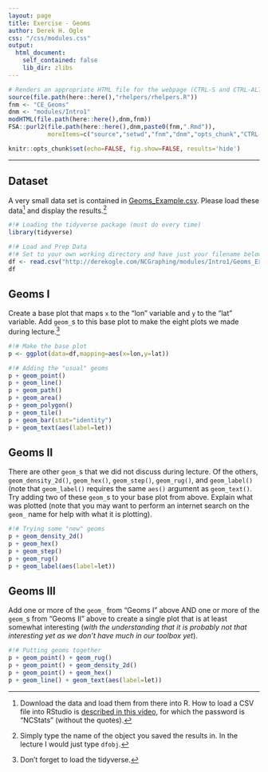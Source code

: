 ```yaml
---
layout: page
title: Exercise - Geoms
author: Derek H. Ogle
css: "/css/modules.css"
output:
  html_document:
    self_contained: false
    lib_dir: zlibs
---
```


```r
# Renders an appropriate HTML file for the webpage (CTRL-S and CTRL-ALT-C)
source(file.path(here::here(),"rhelpers/rhelpers.R"))
fnm <- "CE_Geoms"
dnm <- "modules/Intro1"
modHTML(file.path(here::here(),dnm,fnm))
FSA::purl2(file.path(here::here(),dnm,paste0(fnm,".Rmd")),
           moreItems=c("source","setwd","fnm","dnm","opts_chunk","CTRL-S"))
```
```r
knitr::opts_chunk$set(echo=FALSE, fig.show=FALSE, results='hide')
```

----

## Dataset
A very small data set is contained in [Geoms_Example.csv](http://derekogle.com/NCGraphing/modules/Intro1/Geoms_Example.csv). Please load these data[^loaddata] and display the results.[^showdata]

```r
#!# Loading the tidyverse package (must do every time)
library(tidyverse)

#!# Load and Prep Data
#!# Set to your own working directory and have just your filename below.
df <- read.csv("http://derekogle.com/NCGraphing/modules/Intro1/Geoms_Example.csv")
df
```

## Geoms I
Create a base plot that maps `x` to the "lon" variable and `y` to the "lat" variable. Add `geom_`s to this base plot to make the eight plots we made during lecture.[^tidyverse]

```r
#!# Make the base plot
p <- ggplot(data=df,mapping=aes(x=lon,y=lat))

#!# Adding the "usual" geoms
p + geom_point()
p + geom_line()
p + geom_path()
p + geom_area()
p + geom_polygon()
p + geom_tile()
p + geom_bar(stat="identity")
p + geom_text(aes(label=let))
```

## Geoms II
There are other `geom_`s that we did not discuss during lecture. Of the others, `geom_density_2d()`, `geom_hex()`, `geom_step()`, `geom_rug()`, and `geom_label()` (note that `geom_label()` requires the same `aes()` argument as `geom_text()`. Try adding two of these `geom_`s to your base plot from above. Explain what was plotted (note that you may want to perform an internet search on the `geom_` name for help with what it is plotting).

```r
#!# Trying some "new" geoms
p + geom_density_2d()
p + geom_hex()
p + geom_step()
p + geom_rug()
p + geom_label(aes(label=let))
```

## Geoms III
Add one or more of the `geom_` from "Geoms I" above AND one or more of the `geom_`s from "Geoms II" above to create a single plot that is at least somewhat interesting (*with the understanding that it is probably not that interesting yet as we don't have much in our toolbox yet*).

```r
#!# Putting geoms together
p + geom_point() + geom_rug()
p + geom_point() + geom_density_2d()
p + geom_point() + geom_hex()
p + geom_line() + geom_text(aes(label=let))
```

[^loaddata]: Download the data and load them from there into R. How to load a CSV file into RStudio is [described in this video](https://vimeo.com/144035138), for which the password is "NCStats" (without the quotes).

[^showdata]: Simply type the name of the object you saved the results in. In the lecture I would just type `dfobj`.

[^tidyverse]: Don't forget to load the tidyverse.

